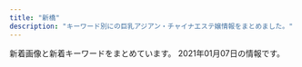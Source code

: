 ```yaml
---
title: "新橋"
description: "キーワード別にの巨乳アジアン・チャイナエステ嬢情報をまとめました。"
---
```


新着画像と新着キーワードをまとめています。
2021年01月07日の情報です。

<DmmAffiliateIns />
<KeywordTable
  shops={
    [
    {
        "name": "\u30df\u30fc\u30c7\u30a3\u30fc",
        "img_links": [
            "https://static.wixstatic.com/media/ff29a7_996c77cb89cc4012a35bb0813c645fdf~mv2.jpg",
            "https://static.wixstatic.com/media/ff29a7_47d81575374144dda595a587847070b9~mv2.jpg",
            "https://static.wixstatic.com/media/ff29a7_d6b424065e3946fc8a31bd093d286366~mv2.jpg",
            "https://static.wixstatic.com/media/096f64_9dd53b8d3bbc46b7a5d8f8f9f83f67c0~mv2.jpg",
            "https://static.wixstatic.com/media/ff29a7_5a71cab9e560455a86a69dee65e387e6~mv2.jpg",
            "https://static.wixstatic.com/media/ff29a7_d9f852b350a141b1ae8d7d80ce91ecfa~mv2.jpg"
        ],
        "url": "https://www.meedeemassage.com/",
        "keywords": {},
        "station": "JR\u65b0\u6a4b\u99c5\u65e5\u6bd4\u8c37\u53e3"
    },
    {
        "img_links": [
            "http://www.onlyone-es.com/wp-content/uploads/2019/11/staff_momo2.jpg",
            "http://www.onlyone-es.com/wp-content/themes/onlyone-child/sp/images/sp_tel.png",
            "http://www.onlyone-es.com/wp-content/themes/onlyone-child/images/h3_staff1.png",
            "http://www.onlyone-es.com/wp-content/uploads/2019/11/staff_momo1.jpg",
            "http://www.onlyone-es.com/wp-content/uploads/2019/08/staff_riri.jpg",
            "http://www.onlyone-es.com/wp-content/uploads/2019/03/staff_ayumi-1.jpg",
            "http://www.onlyone-es.com/wp-content/uploads/2019/03/room_.png",
            "http://www.onlyone-es.com/wp-content/uploads/2020/06/rina-11.jpg",
            "http://www.onlyone-es.com/wp-content/themes/onlyone-child/images/h3_whatsnew1.png",
            "http://www.onlyone-es.com/wp-content/uploads/2019/03/staff_mika-1.jpg",
            "http://www.onlyone-es.com/wp-content/uploads/2019/03/room_2.jpg",
            "http://www.onlyone-es.com/wp-content/themes/onlyone-child/sp/images/sp_place.png",
            "http://www.onlyone-es.com/wp-content/uploads/2019/03/room_1-1.jpg",
            "http://www.onlyone-es.com/wp-content/themes/onlyone-child/sp/images/campaign.png",
            "http://www.onlyone-es.com/wp-content/themes/onlyone-child/course/course_2.png",
            "http://www.onlyone-es.com/wp-content/themes/onlyone-child/course/course_4.png",
            "http://www.onlyone-es.com/wp-content/themes/onlyone-child/images/h3_concept1.png",
            "http://www.onlyone-es.com/wp-content/uploads/2019/03/staff_emi-2.jpg",
            "http://www.onlyone-es.com/wp-content/themes/onlyone-child/course/course_1.png",
            "http://www.onlyone-es.com/wp-content/uploads/2020/06/rina-12.jpg",
            "http://www.onlyone-es.com/wp-content/uploads/2019/03/room_3-2.jpg",
            "http://www.onlyone-es.com/wp-content/themes/onlyone-child/images/mainVisual_1.png",
            "http://www.onlyone-es.com/wp-content/themes/onlyone-child/images/h3_campaign1.png",
            "http://www.onlyone-es.com/wp-content/themes/onlyone-child/images/mainVisual_2.png",
            "http://www.onlyone-es.com/wp-content/uploads/2019/03/staff_yuri-1.jpg",
            "http://www.onlyone-es.com/wp-content/themes/onlyone-child/sp/images/home_icon2.png",
            "http://www.onlyone-es.com/wp-content/themes/onlyone-child/images/onlyone_credit_card.png",
            "http://www.onlyone-es.com/wp-content/themes/onlyone-child/course/course_3.png",
            "http://www.onlyone-es.com/wp-content/uploads/2019/03/staff_nana-1.jpg",
            "http://www.onlyone-es.com/wp-content/themes/onlyone-child/staff/staff_.jpg",
            "http://www.onlyone-es.com/wp-content/themes/onlyone-child/images/h1_course.png",
            "http://www.onlyone-es.com/wp-content/themes/onlyone-child/images/h3_termsofuse1.png",
            "http://www.onlyone-es.com/wp-content/uploads/2019/03/staff_-1.jpg"
        ],
        "keywords": {},
        "name": "Only One\uff5e\u30aa\u30f3\u30ea\u30fc\u30ef\u30f3\uff5e",
        "url": "http://www.onlyone-es.com/",
        "station": "JR\u65b0\u6a4b\u99c5\u70cf\u68ee\u53e3"
    },
    {
        "station": "JR\u65b0\u6a4b\u99c5\u65e5\u6bd4\u8c37\u53e3",
        "url": "http://www.shiawasenojikan.esjp.info/",
        "name": "\u5e78\u305b\u306e\u6642\u9593",
        "img_links": [
            "http://www.shiawasenojikan.esjp.info/files/003.jpg",
            "http://www.shiawasenojikan.esjp.info/images/sys2.jpg",
            "http://www.shiawasenojikan.esjp.info/images/interior_t.jpg",
            "http://www.shiawasenojikan.esjp.info/images/news.jpg",
            "http://www.shiawasenojikan.esjp.info/files/001.jpg",
            "http://www.shiawasenojikan.esjp.info/images/sys1.jpg",
            "http://www.shiawasenojikan.esjp.info/images/int2.jpg",
            "http://www.shiawasenojikan.esjp.info/images/head.jpg",
            "http://www.shiawasenojikan.esjp.info/images/tel.jpg",
            "http://www.shiawasenojikan.esjp.info/images/mobile.jpg",
            "http://www.shiawasenojikan.esjp.info/files/010.jpg",
            "http://www.shiawasenojikan.esjp.info/files/009.jpg",
            "http://www.shiawasenojikan.esjp.info/images/link_t.jpg",
            "http://www.shiawasenojikan.esjp.info/files/015.jpg",
            "http://www.shiawasenojikan.esjp.info/images/staff_t.jpg"
        ],
        "keywords": {
            "86": 1,
            "87": 3,
            "88": 1,
            "D": 5
        }
    },
    {
        "img_links": [
            "http://es-best.info/staffPhoto/s20190304234528.jpg",
            "http://es-best.info/images/access/02.jpg",
            "http://es-best.info/js/sliderLine/slide_prev.png",
            "http://es-best.info/staffPhoto/s20190304234059.jpg",
            "http://es-best.info/staffPhoto/s20191003002337.jpg",
            "http://es-best.info/images/returnBtn.png",
            "http://es-best.info/images/store/052.jpg",
            "http://es-best.info/images/access/04.jpg",
            "http://es-best.info/staffPhoto/b20191003002337.jpg",
            "http://es-best.info/staffPhoto/s20190304234324.jpg",
            "http://es-best.info/staffPhoto/b20190413161507.jpg",
            "http://es-best.info/images/slider1/01.jpg",
            "http://es-best.info/images/slider1/04.jpg",
            "http://es-best.info/staffPhoto/b20190220185555.jpg",
            "http://es-best.info/images/access/03.jpg",
            "http://es-best.info/images/access/06.jpg",
            "http://es-best.info/staffPhoto/b20190304234528.jpg",
            "http://es-best.info/images/access/05.jpg",
            "http://es-best.info/staffPhoto/s20190413161507.jpg",
            "http://es-best.info/images/slider1/02.jpg",
            "http://es-best.info/staffPhoto/b20190304234059.jpg",
            "http://es-best.info/images/access/01.jpg",
            "http://es-best.info/js/sliderLine/slide_next.png",
            "http://es-best.info/staffPhoto/s20190220185555.jpg",
            "http://es-best.info/uploadfiles/images/campaignEsBestInfo.jpg",
            "http://es-best.info/staffPhoto/b20190304234324.jpg"
        ],
        "name": "\u30d9\u30b9\u30c8",
        "url": "http://es-best.info/",
        "keywords": {
            "86": 6,
            "C": 4,
            "D": 4,
            "85": 4
        },
        "station": "JR\u6d5c\u677e\u753a\u99c5\u5317\u53e3"
    },
    {
        "station": "JR\u65b0\u6a4b\u99c5\u70cf\u68ee\u53e3",
        "keywords": {
            "84": 7,
            "90": 2,
            "\u80f8": 1,
            "85": 10,
            "88": 4,
            "86": 15
        },
        "img_links": [
            "http://es-leon.link/images/nav_link05_no.png",
            "http://es-leon.link/photos/sites/45/2020/10/2020102507510838.jpg",
            "http://es-leon.link/photos/sites/45/2020/10/2020100103240520.jpg",
            "http://es-leon.link/photos/sites/45/2020/11/2020110919595348.jpg",
            "http://es-leon.link/photos/sites/45/2020/10/2020101205424345.jpg",
            "http://es-leon.link/images/lineline.png",
            "http://es-leon.link/photos/sites/45/2020/11/2020111904152242.jpg",
            "http://es-leon.link/images/nav_link04_no.png",
            "http://es-leon.link/images/qr.png",
            "http://es-leon.link/photos/sites/45/2020/11/2020110919590942.jpg",
            "http://es-leon.link/images/guide2.jpg",
            "http://es-leon.link/photos/sites/45/2020/10/2020101205422328.jpg",
            "http://es-leon.link/photos/sites/45/2020/10/2020102507501385.jpg",
            "http://es-leon.link/photos/sites/45/2020/12/2020122013214830.jpg",
            "http://es-leon.link/photos/sites/45/2020/11/2020110919573849.jpg",
            "http://es-leon.link/images/guide8.jpg",
            "http://es-leon.link/images/nav_link06_no.png",
            "http://es-leon.link/photos/sites/45/2020/10/2020101205420372.jpg",
            "http://es-leon.link/images/nav_link07_no.png",
            "http://es-leon.link/images/guide5.jpg",
            "http://es-leon.link/images/slider02.jpg",
            "http://es-leon.link/photos/sites/45/2020/12/2020120315084829.jpg",
            "http://es-leon.link/images/guide4.jpg",
            "http://es-leon.link/images/guide1.jpg",
            "http://es-leon.link/images/guide3.jpg",
            "http://es-leon.link/photos/sites/45/2020/10/2020102507504664.jpg",
            "http://es-leon.link/photos/sites/45/2020/10/202010120812266.jpg",
            "http://es-leon.link/images/img_info.jpg",
            "http://es-leon.link/photos/sites/45/2020/11/2020112005145015.jpg",
            "http://es-leon.link/photos/sites/45/2020/11/2020110919593136.jpg",
            "http://es-leon.link/images/slider01.jpg",
            "http://es-leon.link/images/slider03.jpg",
            "http://es-leon.link/images/header.png",
            "http://es-leon.link/images/profile.png",
            "http://es-leon.link/photos/sites/45/2020/10/2020101318404076.jpg",
            "http://es-leon.link/photos/sites/45/2020/10/2020101517271166.jpg",
            "http://es-leon.link/images/slider00.jpg",
            "http://es-leon.link/photos/sites/45/2020/10/2020101318405051.jpg",
            "http://es-leon.link/photos/sites/45/2020/10/2020101208124541.jpg",
            "http://es-leon.link/images/guide7.jpg",
            "http://es-leon.link/images/pagetop.jpg",
            "http://es-leon.link/photos/sites/45/2020/10/2020101318294854.jpg",
            "http://es-leon.link/photos/sites/45/2020/10/2020100103205130.jpg",
            "http://es-leon.link/photos/sites/45/2020/10/202010120813040.jpg",
            "http://es-leon.link/photos/sites/45/2020/10/202010010328436.jpg",
            "http://es-leon.link/photos/sites/45/2020/12/2020120418563847.jpg",
            "http://es-leon.link/photos/sites/45/2020/10/2020100103240526.jpg",
            "http://es-leon.link/photos/sites/45/2020/10/2020100103293996.jpg",
            "http://es-leon.link/images/guide2.png",
            "http://es-leon.link/photos/sites/45/2020/10/2020102507495672.jpg",
            "http://es-leon.link/images/nav_link02_no.png",
            "http://es-leon.link/photos/sites/45/2020/10/2020101404192576.jpg",
            "http://es-leon.link/photos/sites/45/2020/10/2020100103294056.jpg",
            "http://es-leon.link/photos/sites/45/2020/10/2020101318402898.jpg",
            "http://es-leon.link/photos/sites/45/2020/10/2020102507503499.jpg",
            "http://es-leon.link/photos/sites/45/2020/11/2020110919583922.jpg",
            "http://es-leon.link/photos/sites/45/2020/10/2020101318300043.jpg",
            "http://es-leon.link/images/guide1.png",
            "http://es-leon.link/images/card.png",
            "http://es-leon.link/photos/sites/45/2020/10/2020100103034891.jpg",
            "http://es-leon.link/images/nav_link01_no.png",
            "http://es-leon.link/photos/sites/45/2020/10/2020100103205186.jpg",
            "http://es-leon.link/photos/sites/45/2020/10/2020100103205050.jpg",
            "http://es-leon.link/images/guide6.jpg",
            "http://es-leon.link/images/slider04.jpg",
            "http://es-leon.link/photos/sites/45/2020/12/2020122709271914.jpg",
            "http://es-leon.link/photos/sites/45/2020/12/2020120418570321.jpg",
            "http://es-leon.link/photos/sites/45/2020/10/2020100103284496.jpg",
            "http://es-leon.link/images/nav_link03_no.png",
            "http://es-leon.link/photos/sites/45/2020/10/2020100103293971.jpg"
        ],
        "url": "http://es-leon.link/",
        "name": "LEON"
    },
    {
        "url": "https://minazuki-tokyo.com/",
        "keywords": {
            "87": 2,
            "C": 2,
            "83": 3,
            "86": 2,
            "90": 2
        },
        "img_links": [
            "https://minazuki-tokyo.com/wp-content/uploads/2020/11/sub04_p.png",
            "https://minazuki-tokyo.com/wp-content/uploads/2020/11/news04-640x348.png",
            "https://minazuki-tokyo.com/wp-content/uploads/2020/11/staff6-200x200.png",
            "https://minazuki-tokyo.com/wp-content/uploads/2020/11/price.png",
            "https://minazuki-tokyo.com/wp-content/uploads/2020/11/news03-390x195.png",
            "https://minazuki-tokyo.com/wp-content/uploads/2020/11/sub03_p.png",
            "https://minazuki-tokyo.com/wp-content/uploads/2020/11/staff1.png",
            "https://minazuki-tokyo.com/wp-content/uploads/2020/11/news01-390x195.png",
            "https://minazuki-tokyo.com/wp-content/uploads/2020/11/news05-640x348.png",
            "https://minazuki-tokyo.com/wp-content/uploads/2020/11/news07-390x195.png",
            "https://minazuki-tokyo.com/wp-content/uploads/2020/11/news06-640x348.png",
            "https://minazuki-tokyo.com/wp-content/uploads/2020/11/photo01.png",
            "https://minazuki-tokyo.com/wp-content/uploads/2020/11/news07-200x200.png",
            "https://minazuki-tokyo.com/wp-content/uploads/2020/11/staff1-200x200.png",
            "https://minazuki-tokyo.com/wp-content/uploads/2020/11/staff5-200x200.png",
            "https://minazuki-tokyo.com/wp-content/uploads/2020/11/staff2.png",
            "https://minazuki-tokyo.com/wp-content/uploads/2020/11/news05-200x200.png",
            "https://minazuki-tokyo.com/wp-content/uploads/2020/11/photo02.png",
            "https://minazuki-tokyo.com/wp-content/uploads/2020/11/staff3.png",
            "https://minazuki-tokyo.com/wp-content/uploads/2020/11/staff6.png",
            "https://minazuki-tokyo.com/wp-content/uploads/2020/11/sub02_p.png",
            "https://minazuki-tokyo.com/wp-content/uploads/2020/11/staff2-200x200.png",
            "https://minazuki-tokyo.com/wp-content/uploads/2020/11/news01-200x200.png",
            "https://minazuki-tokyo.com/wp-content/uploads/2020/11/staff5.png",
            "https://minazuki-tokyo.com/wp-content/uploads/2020/11/news07-640x348.png",
            "https://minazuki-tokyo.com/wp-content/uploads/2020/11/photo04.png",
            "https://minazuki-tokyo.com/wp-content/uploads/2020/11/news03-200x200.png",
            "https://minazuki-tokyo.com/wp-content/uploads/2020/11/news03-640x348.png",
            "https://minazuki-tokyo.com/wp-content/uploads/2020/12/add2.png",
            "https://minazuki-tokyo.com/wp-content/uploads/2020/11/photo05.png",
            "https://minazuki-tokyo.com/wp-content/uploads/2020/11/news04-390x195.png",
            "https://minazuki-tokyo.com/wp-content/uploads/2020/11/news06-390x195.png",
            "https://minazuki-tokyo.com/wp-content/uploads/2020/11/news06-200x200.png",
            "https://minazuki-tokyo.com/wp-content/uploads/2020/11/top1.png",
            "https://minazuki-tokyo.com/wp-content/uploads/2020/11/sub01_p.png",
            "https://minazuki-tokyo.com/wp-content/uploads/2020/11/staff3-200x200.png",
            "https://minazuki-tokyo.com/wp-content/uploads/2020/11/photo03.png",
            "https://minazuki-tokyo.com/wp-content/uploads/2020/11/news01-640x348.png",
            "https://minazuki-tokyo.com/wp-content/uploads/2020/11/news05-390x195.png"
        ],
        "station": "JR\u6d5c\u677e\u753a\u99c5\u5357\u53e3",
        "name": "\u6c34\u7121\u6708\uff5e\u307f\u306a\u3065\u304d\uff5e"
    },
    {
        "name": "Pandora*\u30d1\u30f3\u30c9\u30e9",
        "keywords": {},
        "img_links": [
            "http://www.es-tokyo.link/images/b2.jpg",
            "http://www.es-tokyo.link/images/newface.jpg",
            "http://www.es-tokyo.link/img/momoko1.jpg",
            "http://www.es-tokyo.link/images/5.jpg",
            "http://www.es-tokyo.link/images/sys2.jpg",
            "http://www.es-tokyo.link/images/s1.png",
            "http://www.es-tokyo.link/images/int2.jpg",
            "http://www.es-tokyo.link/images/24.jpg",
            "http://www.es-tokyo.link/images/30.jpg",
            "http://www.es-tokyo.link/images/20.jpg",
            "http://www.es-tokyo.link/img/naomi1.jpg",
            "http://www.es-tokyo.link/img/ami1.jpg",
            "http://www.es-tokyo.link/images/interior_t.jpg",
            "http://www.es-tokyo.link/images/tel.jpg",
            "http://www.es-tokyo.link/images/9.jpg",
            "http://www.es-tokyo.link/img/erin2.jpg",
            "http://www.es-tokyo.link/img/minami1.jpg",
            "http://www.es-tokyo.link/images/28.jpg",
            "http://www.es-tokyo.link/images/27.jpg",
            "http://www.es-tokyo.link/images/31.jpg",
            "http://www.es-tokyo.link/img/kaori1.jpg",
            "http://www.es-tokyo.link/images/int1.jpg",
            "http://www.es-tokyo.link/images/b3.jpg",
            "http://www.es-tokyo.link/images/22.jpg",
            "http://www.es-tokyo.link/img/rin1.jpg",
            "http://www.es-tokyo.link/images/b1.jpg",
            "http://www.es-tokyo.link/img/suzu1.jpg",
            "http://www.es-tokyo.link/img/mayu1.jpg",
            "http://www.es-tokyo.link/images/25.jpg",
            "http://www.es-tokyo.link/images/head.jpg",
            "http://www.es-tokyo.link/images/3.jpg",
            "http://www.es-tokyo.link/images/news.jpg",
            "http://www.es-tokyo.link/images/19.jpg",
            "http://www.es-tokyo.link/img/hikari1.jpg",
            "http://www.es-tokyo.link/img/yui1.jpg",
            "http://www.es-tokyo.link/images/23.jpg",
            "http://www.es-tokyo.link/images/mobile.jpg",
            "http://www.es-tokyo.link/img/minami2.jpg",
            "http://www.es-tokyo.link/img/emili1.jpg",
            "http://www.es-tokyo.link/images/staff_t.jpg",
            "http://www.es-tokyo.link/img/miwa1.jpg",
            "http://www.es-tokyo.link/img/izumi2.jpg",
            "http://www.es-tokyo.link/img/izumi1.jpg",
            "http://www.es-tokyo.link/img/erin1.jpg",
            "http://www.es-tokyo.link/images/32.jpg",
            "http://www.es-tokyo.link/images/sys1.jpg"
        ],
        "station": "JR\u6d5c\u677e\u753a\u99c5\u5357\u53e3",
        "url": "http://www.es-tokyo.link"
    },
    {
        "name": "fancy",
        "keywords": {},
        "station": "JR\u6d5c\u677e\u753a\u99c5\u5357\u53e3",
        "url": "https://fancy-tokyo.com/",
        "img_links": []
    },
    {
        "keywords": {
            "C": 1,
            "D": 6,
            "F": 4,
            "E": 1
        },
        "img_links": [
            "https://hamamatsucho-mensesthe.com/2018/03/02/anna-s1.jpg",
            "https://hamamatsucho-mensesthe.com/kumi1.jpg",
            "https://hamamatsucho-mensesthe.com/staff/yoko-s1.jpg",
            "https://hamamatsucho-mensesthe.com/room/esthe1.jpg",
            "https://hamamatsucho-mensesthe.com/staff2/wp-content/uploads/2019/12/nana2-1.png",
            "https://hamamatsucho-mensesthe.com/staff/arisa-s1.jpg",
            "https://hamamatsucho-mensesthe.com/menu/friend.png",
            "https://hamamatsucho-mensesthe.com/2018/12/21/koko-s1.jpg",
            "https://hamamatsucho-mensesthe.com/menu/sche.png",
            "https://hamamatsucho-mensesthe.com/staff/nana-l1.jpg",
            "https://hamamatsucho-mensesthe.com/staff/yoko-l1.jpg",
            "https://hamamatsucho-mensesthe.com/staff2/wp-content/uploads/2020/11/momo02.png",
            "https://hamamatsucho-mensesthe.com/menu/gallery.png",
            "https://hamamatsucho-mensesthe.com/staff/nana-s1.jpg",
            "https://hamamatsucho-mensesthe.com/button/home.png",
            "https://hamamatsucho-mensesthe.com/staff2/wp-content/uploads/2020/11/yuyu03.png",
            "https://hamamatsucho-mensesthe.com/2018/06/08/hana-s2.jpg",
            "https://hamamatsucho-mensesthe.com/staff2/wp-content/uploads/2020/11/maki04.png",
            "https://hamamatsucho-mensesthe.com/2017/10/08/ruru-s1.jpg",
            "https://hamamatsucho-mensesthe.com/icon/facebook.png",
            "https://hamamatsucho-mensesthe.com/staff/koko-s1.jpg",
            "https://hamamatsucho-mensesthe.com/menu/home.png",
            "https://hamamatsucho-mensesthe.com/button/sche.png",
            "https://hamamatsucho-mensesthe.com/icon/twitter.png",
            "https://hamamatsucho-mensesthe.com/staff2/wp-content/uploads/2019/12/yuki22-1.png",
            "https://hamamatsucho-mensesthe.com/images/main-sp.jpg",
            "https://hamamatsucho-mensesthe.com/room/1.jpg",
            "https://hamamatsucho-mensesthe.com/button/staff.png",
            "https://hamamatsucho-mensesthe.com/images/footer-r.png",
            "https://hamamatsucho-mensesthe.com/images/clear.png",
            "https://hamamatsucho-mensesthe.com/icon/google_plus.png",
            "https://hamamatsucho-mensesthe.com/staff/yuyu-l1.jpg",
            "https://hamamatsucho-mensesthe.com/images/footer-l.png",
            "https://hamamatsucho-mensesthe.com/icon/line.png",
            "https://hamamatsucho-mensesthe.com/staff/yuyu-s1.jpg",
            "https://hamamatsucho-mensesthe.com/images/main1.jpg",
            "https://hamamatsucho-mensesthe.com/room/2.jpg",
            "https://hamamatsucho-mensesthe.com/staff2/wp-content/uploads/2020/11/siruet.png",
            "https://hamamatsucho-mensesthe.com/kumi2.jpg",
            "https://hamamatsucho-mensesthe.com/staff2/wp-content/uploads/2019/12/haru-1.png",
            "https://hamamatsucho-mensesthe.com/2018/12/21/yuyu-s1.jpg",
            "https://hamamatsucho-mensesthe.com/staff2/wp-content/uploads/2020/02/yaya02.png",
            "https://hamamatsucho-mensesthe.com/images/header3.png",
            "https://hamamatsucho-mensesthe.com/staff/arisa-l1.jpg",
            "https://hamamatsucho-mensesthe.com/room/esthe3.jpg",
            "https://hamamatsucho-mensesthe.com/menu/info.png",
            "https://hamamatsucho-mensesthe.com/2018/11/23/arisa-s1.jpg",
            "https://hamamatsucho-mensesthe.com/2018/06/12/yoko-s1.jpg",
            "https://hamamatsucho-mensesthe.com/room/4.jpg",
            "https://hamamatsucho-mensesthe.com/staff2/wp-content/uploads/2020/01/ai01.png",
            "https://hamamatsucho-mensesthe.com/room/esthe2.jpg",
            "https://hamamatsucho-mensesthe.com/staff2/wp-content/uploads/2019/12/nanami02-2.png",
            "https://hamamatsucho-mensesthe.com/staff/koko-l1.jpg",
            "https://hamamatsucho-mensesthe.com/room/3.jpg"
        ],
        "url": "https://hamamatsucho-mensesthe.com/",
        "name": "Oriental Spa",
        "station": "JR\u6d5c\u677e\u753a\u99c5\u5317\u53e3"
    },
    {
        "name": "Aroma Coco8",
        "station": "JR\u65b0\u6a4b\u99c5\u70cf\u68ee\u53e3",
        "img_links": [
            "https://aroma-queen.work/images/st/st_gei.jpg",
            "https://aroma-queen.work/images/st/st_emi_1.jpg",
            "https://aroma-queen.work/images/st/st_kei.jpg",
            "https://aroma-queen.work/images/st/st_nina_3.jpg",
            "https://aroma-queen.work/images/st/st_21.jpg",
            "https://aroma-queen.work/images/st/st_17.jpg",
            "https://aroma-queen.work/images/st/st_5_2.jpg",
            "https://aroma-queen.work/images/st/st_ou_2.jpg",
            "https://aroma-queen.work/images/st/st_pink_1.jpg",
            "https://aroma-queen.work/images/st/st_22.jpg",
            "https://aroma-queen.work/images/st/st_aiko_2.jpg",
            "https://aroma-queen.work/images/st/st_joy.jpg",
            "https://aroma-queen.work/images/st/st_sayuri_2.jpg",
            "https://aroma-queen.work/images/top_campaign_spring.jpg",
            "https://aroma-queen.work/images/st/st_yuri_3.jpg",
            "https://aroma-queen.work/images/st/st_bibi_1.jpg",
            "https://aroma-queen.work/images/st/st_honey_1.jpg",
            "https://aroma-queen.work/images/st/st_min_4.jpg",
            "https://aroma-queen.work/images/st/st_yuri_2.jpg",
            "https://aroma-queen.work/images/st/st_5_3.jpg",
            "https://aroma-queen.work/images/st/st_mirror_3.jpg",
            "https://aroma-queen.work/images/st/st_rei_1.jpg",
            "https://aroma-queen.work/images/st/st_mayumi_2.jpg",
            "https://aroma-queen.work/images/st/st_hara.jpg",
            "https://aroma-queen.work/images/st/st_nori.jpg",
            "https://aroma-queen.work/images/st/st_mayumi_1.jpg",
            "https://aroma-queen.work/images/st/st_kaori_2.jpg",
            "https://aroma-queen.work/images/st/st_joy_1.jpg",
            "https://aroma-queen.work/images/st/st_get_3.jpg",
            "https://aroma-queen.work/images/st/st_angel_1.jpg",
            "https://aroma-queen.work/images/st/st_nami_1.jpg",
            "https://aroma-queen.work/images/st/st_ami_2.jpg",
            "https://aroma-queen.work/images/st/st_rinda_1.jpg",
            "https://aroma-queen.work/images/st/st_koko.jpg",
            "https://aroma-queen.work/images/st/st_hana_1.jpg",
            "https://aroma-queen.work/images/st/st_hara3.jpg",
            "https://aroma-queen.work/images/st/st_mai_1.jpg",
            "https://aroma-queen.work/images/st/st_nana_1.jpg",
            "https://aroma-queen.work/images/st/st_jasmine_1.jpg",
            "https://aroma-queen.work/images/st/st_anan.jpg",
            "https://aroma-queen.work/images/st/st_maya_1.jpg",
            "https://aroma-queen.work/images/st/st_angel_2.jpg",
            "https://aroma-queen.work/images/st/st_min_2.jpg",
            "https://aroma-queen.work/images/st/st_chiba_2.jpg",
            "https://aroma-queen.work/images/st/st_rinda_2.jpg",
            "https://aroma-queen.work/images/st/st_four1.jpg",
            "https://aroma-queen.work/images/st/st_koko_1.jpg",
            "https://aroma-queen.work/images/st/st_sasa_3.jpg",
            "https://aroma-queen.work/images/st/st_rei_3.jpg",
            "https://aroma-queen.work/images/st/st_emi.jpg",
            "https://aroma-queen.work/images/st/st_sofea_2.jpg",
            "https://aroma-queen.work/images/st/st_ai1.jpg",
            "https://aroma-queen.work/images/st/st_coco_2.jpg",
            "https://aroma-queen.work/images/st/st_mimi_1.jpg",
            "https://aroma-queen.work/images/st/st_shizuka_1.jpg",
            "https://aroma-queen.work/images/st/st_saya_1.jpg",
            "https://aroma-queen.work/images/st/st_chiba_1.jpg",
            "https://aroma-queen.work/images/top.png",
            "https://aroma-queen.work/images/st/st_eri.jpg",
            "https://aroma-queen.work/images/st/st_kou1.jpg",
            "https://aroma-queen.work/images/st/st_coco_1.jpg",
            "https://aroma-queen.work/images/st/st_ryuu_2.jpg",
            "https://aroma-queen.work/images/st/st_kaori_1.jpg",
            "https://aroma-queen.work/images/st/st_aigo.jpg",
            "https://aroma-queen.work/images/st/st_pink_2.jpg",
            "https://aroma-queen.work/images/st/st_lucy_3.jpg",
            "https://aroma-queen.work/images/st/st_party_2.jpg",
            "https://aroma-queen.work/images/st/st_aiko_1.jpg",
            "https://aroma-queen.work/images/st/st_jj_1.jpg",
            "https://aroma-queen.work/images/st/st_dan_2.jpg",
            "https://aroma-queen.work/images/st/st_rena_2.jpg",
            "https://aroma-queen.work/images/st/st_ai_1.jpg",
            "https://aroma-queen.work/images/st/st_koy_2.jpg",
            "https://aroma-queen.work/images/st/st_ou_3.jpg",
            "https://aroma-queen.work/images/st/st_jenny2.jpg",
            "https://aroma-queen.work/images/st/st_rei.jpg",
            "https://aroma-queen.work/images/st/st_20.jpg",
            "https://aroma-queen.work/images/st/st_minto_1.jpg",
            "https://aroma-queen.work/images/st/st_13.jpg",
            "https://aroma-queen.work/images/st/st_aya.jpg",
            "https://aroma-queen.work/images/st/st_sayuri_1.jpg",
            "https://aroma-queen.work/images/st/st_ai.jpg",
            "https://aroma-queen.work/images/st/st_pink_3.jpg",
            "https://aroma-queen.work/images/st/st_dan_1.jpg",
            "https://aroma-queen.work/images/st/st_aya_1.jpg",
            "https://aroma-queen.work/images/st/st_14_1.jpg",
            "https://aroma-queen.work/images/st/st_16_1.jpg",
            "https://aroma-queen.work/images/st/st_saya_0.jpg",
            "https://aroma-queen.work/images/st/st_18.jpg",
            "https://aroma-queen.work/images/st/st_joy_2.jpg",
            "https://aroma-queen.work/images/st/st_.jpg",
            "https://aroma-queen.work/images/st/st_hara2.jpg",
            "https://aroma-queen.work/images/st/st_rinda_4.jpg",
            "https://aroma-queen.work/images/st/st_nuna.jpg",
            "https://aroma-queen.work/images/st/st_angel_3.jpg",
            "https://aroma-queen.work/images/st/st_10_1.jpg",
            "https://aroma-queen.work/images/st/st_rinda_0.jpg",
            "https://aroma-queen.work/images/st/st_rei_2.jpg",
            "https://aroma-queen.work/images/top_campaign_dec.jpg",
            "https://aroma-queen.work/images/st/st_nuna3.jpg",
            "https://aroma-queen.work/images/st/st_cake_1.jpg",
            "https://aroma-queen.work/images/st/st_hana_2.jpg",
            "https://aroma-queen.work/images/st/st_get_1.jpg",
            "https://aroma-queen.work/images/week_campaign.jpg",
            "https://aroma-queen.work/images/st/st_jenny.jpg",
            "https://aroma-queen.work/images/st/st_19.jpg",
            "https://aroma-queen.work/images/st/st_kou2.jpg",
            "https://aroma-queen.work/images/st/st_kiki_1.jpg",
            "https://aroma-queen.work/images/st/st_mirror_2.jpg",
            "https://aroma-queen.work/images/st/st_7_1.jpg",
            "https://aroma-queen.work/images/st/st_yuyu.jpg",
            "https://aroma-queen.work/images/st/st_jerry.jpg",
            "https://aroma-queen.work/images/st/st_bibi.jpg",
            "https://aroma-queen.work/images/st/st_chiba_4.jpg",
            "https://aroma-queen.work/images/st/st_25.jpg",
            "https://aroma-queen.work/images/st/st_ou_1.jpg",
            "https://aroma-queen.work/images/st/st_nan.jpg",
            "https://aroma-queen.work/images/top2.png",
            "https://aroma-queen.work/images/st/st_yuri.jpg",
            "https://aroma-queen.work/images/st/st_emi_2.jpg",
            "https://aroma-queen.work/images/st/st_sakura_1.jpg",
            "https://aroma-queen.work/images/st/st_kiki2.jpg",
            "https://aroma-queen.work/images/st/st_huxa.jpg",
            "https://aroma-queen.work/images/st/st_risa_1.jpg",
            "https://aroma-queen.work/images/st/st_rinda_6.jpg",
            "https://aroma-queen.work/images/st/st_bibi_2.jpg",
            "https://aroma-queen.work/images/st/st_5_1.jpg"
        ],
        "url": "https://aroma-queen.work/",
        "keywords": {
            "D": 9,
            "E": 13,
            "\u80f8": 4,
            "F": 2,
            "\u4e73": 4,
            "\u30bb\u30af\u30b7\u30fc": 2
        }
    },
    {
        "url": "http://romantic-est.com/",
        "keywords": {},
        "img_links": [
            "http://romantic-est.com/images/cg06.jpg",
            "http://romantic-est.com/images/sys03.jpg",
            "http://romantic-est.com/images/cg031.jpg",
            "http://romantic-est.com/images/head_therapist.jpg",
            "http://romantic-est.com/images/mainvisual_01_s.jpg",
            "http://romantic-est.com/images/cg05.jpg",
            "http://romantic-est.com/images/sys02.jpg",
            "http://romantic-est.com/images/icon_new.png",
            "http://romantic-est.com/images/cg041.jpg",
            "http://romantic-est.com/images/sw_home.png",
            "http://romantic-est.com/images/con03.jpg",
            "http://romantic-est.com/images/mainvisual_02_s.jpg",
            "http://romantic-est.com/images/head_interior.jpg",
            "http://romantic-est.com/images/mainvisual_02.jpg",
            "http://romantic-est.com/images/req_03.jpg",
            "http://romantic-est.com/images/cg01.jpg",
            "http://romantic-est.com/images/cg021.jpg",
            "http://romantic-est.com/images/con01.jpg",
            "http://romantic-est.com/images/cg02.jpg",
            "http://romantic-est.com/images/cg011.jpg",
            "http://romantic-est.com/images/sw_tel.png",
            "http://romantic-est.com/images/trigger.jpg",
            "http://romantic-est.com/images/sys01.jpg",
            "http://romantic-est.com/images/cg04.jpg",
            "http://romantic-est.com/images/con02.jpg",
            "http://romantic-est.com/images/cg03.jpg",
            "http://romantic-est.com/images/mainvisual_01.jpg",
            "http://romantic-est.com/images/cg032.jpg"
        ],
        "name": "\u30a2\u30ea\u30b9 Aroma \u65b0\u6a4b\u5e97",
        "station": "JR\u65b0\u6a4b\u99c5\u70cf\u68ee\u53e3"
    },
    {
        "station": "JR\u7530\u753a\u99c5\u6771\u53e3",
        "keywords": {},
        "url": "http://www.k-harunoie.info/",
        "img_links": [
            "http://www.k-harunoie.info/imge/botton.jpg",
            "http://www.k-harunoie.info/imge/tel.png",
            "http://www.k-harunoie.info/imge/s0.png",
            "http://www.k-harunoie.info/imge/p-5.jpg",
            "http://www.k-harunoie.info/imge/sys.png",
            "http://www.k-harunoie.info/imge/service1.jpg",
            "http://www.k-harunoie.info/imge/interior_t.jpg",
            "http://www.k-harunoie.info/imge/int2.png",
            "http://www.k-harunoie.info/imge/staff_t.jpg",
            "http://www.k-harunoie.info/imge/ta.png",
            "http://www.k-harunoie.info/imge/p-4.jpg",
            "http://www.k-harunoie.info/imge/service2.jpg",
            "http://www.k-harunoie.info/imge/p-2.jpg",
            "http://www.k-harunoie.info/imge/s1.png",
            "http://www.k-harunoie.info/imge/p-1.jpg",
            "http://www.k-harunoie.info/imge/service3.jpg"
        ],
        "name": "\u6625\u306e\u5bb6"
    },
    {
        "img_links": [
            "https://hamamatsucho-esthe.work/images/footer-l.png",
            "https://hamamatsucho-esthe.work/staff/yuki-s1.jpg",
            "https://hamamatsucho-esthe.work/menu/friend.png",
            "https://hamamatsucho-esthe.work/staff/riko-s1.jpg",
            "https://hamamatsucho-esthe.work/images/clear.png",
            "https://hamamatsucho-esthe.work/room/esthe3.jpg",
            "https://hamamatsucho-esthe.work/2020/01/05/yuki-s1.jpg",
            "https://hamamatsucho-esthe.work/2019/11/05/nanami-s1.jpg",
            "https://hamamatsucho-esthe.work/icon/google_plus.png",
            "https://hamamatsucho-esthe.work/button/staff.png",
            "https://hamamatsucho-esthe.work/staff/momo-s1.jpg",
            "https://hamamatsucho-esthe.work/2020/07/30/maki-s1.jpg",
            "https://hamamatsucho-esthe.work/images/qrcode.png",
            "https://hamamatsucho-esthe.work/staff/nanami-l1.jpg",
            "https://hamamatsucho-esthe.work/2019/05/25/koko-s1.jpg",
            "https://hamamatsucho-esthe.work/icon/twitter.png",
            "https://hamamatsucho-esthe.work/staff/momo-l1.jpg",
            "https://hamamatsucho-esthe.work/room/2-l.jpg",
            "https://hamamatsucho-esthe.work/room/1-s.jpg",
            "https://hamamatsucho-esthe.work/room/2-s.jpg",
            "https://hamamatsucho-esthe.work/icon/facebook.png",
            "https://hamamatsucho-esthe.work/room/esthe2.jpg",
            "https://hamamatsucho-esthe.work/images/main1.jpg",
            "https://hamamatsucho-esthe.work/2019/06/14/riri-s1.jpg",
            "https://hamamatsucho-esthe.work/staff/sora-l1.jpg",
            "https://hamamatsucho-esthe.work/2018/09/10/misa-s1.jpg",
            "https://hamamatsucho-esthe.work/2020/11/06/momo-s1.jpg",
            "https://hamamatsucho-esthe.work/staff/sora-s1.jpg",
            "https://hamamatsucho-esthe.work/2018/12/26/sayaka-s1.jpg",
            "https://hamamatsucho-esthe.work/2019/05/25/riko-s1.jpg",
            "https://hamamatsucho-esthe.work/room/4-l.jpg",
            "https://hamamatsucho-esthe.work/staff/maki-l1.jpg",
            "https://hamamatsucho-esthe.work/menu/info.png",
            "https://hamamatsucho-esthe.work/images/main-sp.jpg",
            "https://hamamatsucho-esthe.work/room/4-s.jpg",
            "https://hamamatsucho-esthe.work/menu/gallery.png",
            "https://hamamatsucho-esthe.work/menu/home.png",
            "https://hamamatsucho-esthe.work/staff/yuki-l1.jpg",
            "https://hamamatsucho-esthe.work/button/home.png",
            "https://hamamatsucho-esthe.work/2018/11/09/kana-s1.jpg",
            "https://hamamatsucho-esthe.work/icon/line.png",
            "https://hamamatsucho-esthe.work/images/footer-r.png",
            "https://hamamatsucho-esthe.work/room/3-l.jpg",
            "https://hamamatsucho-esthe.work/menu/blog.png",
            "https://hamamatsucho-esthe.work/button/blog.png",
            "https://hamamatsucho-esthe.work/2019/01/14/emi-s1.jpg",
            "https://hamamatsucho-esthe.work/images/flower.png",
            "https://hamamatsucho-esthe.work/room/esthe1.jpg",
            "https://hamamatsucho-esthe.work/room/1-l.jpg",
            "https://hamamatsucho-esthe.work/room/3-s.jpg",
            "https://hamamatsucho-esthe.work/staff/maki-s1.jpg",
            "https://hamamatsucho-esthe.work/2018/09/10/sora-s1.jpg",
            "https://hamamatsucho-esthe.work/staff/nanami-s1.jpg"
        ],
        "station": "JR\u6d5c\u677e\u753a\u99c5\u5317\u53e3",
        "keywords": {
            "C": 14,
            "E": 7,
            "F": 14
        },
        "url": "https://hamamatsucho-esthe.work/",
        "name": "Artemis"
    },
    {
        "keywords": {},
        "name": "\u68ee\u306e\u9999",
        "img_links": [],
        "station": "JR\u7530\u753a\u99c5\u897f\u53e3",
        "url": "https://www.morinokaori-massage.com/"
    },
    {
        "keywords": {
            "C": 2,
            "D": 34,
            "E": 14
        },
        "station": "JR\u6d5c\u677e\u753a\u99c5\u5317\u53e3",
        "name": "SERA",
        "img_links": [
            "https://hamamatsucho-mensesthe.net/room/room-l5.jpg",
            "https://hamamatsucho-mensesthe.net/wp/images/clear.png",
            "https://hamamatsucho-mensesthe.net/link/mens-esthe.png",
            "https://hamamatsucho-mensesthe.net/room/room-l3.jpg",
            "https://hamamatsucho-mensesthe.net/staff/top/emi-s1.jpg",
            "https://hamamatsucho-mensesthe.net/icon/twitter.png",
            "https://hamamatsucho-mensesthe.net/icon/line.png",
            "https://hamamatsucho-mensesthe.net/images/flower.png",
            "https://hamamatsucho-mensesthe.net/staff/top/nao-s1.jpg",
            "https://hamamatsucho-mensesthe.net/icon/facebook.png",
            "https://hamamatsucho-mensesthe.net/wp/wp-content/uploads/2019/10/eri-150x150.jpg",
            "https://hamamatsucho-mensesthe.net/images/footer-r.png",
            "https://hamamatsucho-mensesthe.net/wp/images/top3.jpg",
            "https://hamamatsucho-mensesthe.net/wp/wp-content/uploads/2020/01/mitsuki.jpg",
            "https://hamamatsucho-mensesthe.net/staff/top/mitsuki-s1.jpg",
            "https://hamamatsucho-mensesthe.net/staff/top/miyu-s1.jpg",
            "https://hamamatsucho-mensesthe.net/wp/icon/facebook.png",
            "https://hamamatsucho-mensesthe.net/wp/images/top1.jpg",
            "https://hamamatsucho-mensesthe.net/images/clear.png",
            "https://hamamatsucho-mensesthe.net/wp/wp-content/uploads/2020/09/rin.jpg",
            "https://hamamatsucho-mensesthe.net/wp/wp-content/uploads/2020/10/aki-150x150.jpg",
            "https://hamamatsucho-mensesthe.net/staff/top/aki-s1.jpg",
            "https://hamamatsucho-mensesthe.net/wp/icon/twitter.png",
            "https://hamamatsucho-mensesthe.net/room/room-l4.jpg",
            "https://hamamatsucho-mensesthe.net/room/room-l2.jpg",
            "https://hamamatsucho-mensesthe.net/wp/wp-content/uploads/2020/08/ayaka.jpg",
            "https://hamamatsucho-mensesthe.net/staff/top/rin-s1.jpg",
            "https://hamamatsucho-mensesthe.net/wp/wp-content/uploads/2020/01/nao.jpg",
            "https://hamamatsucho-mensesthe.net/wp/wp-content/uploads/2020/01/misaki-l2.jpg",
            "https://hamamatsucho-mensesthe.net/room/room-l6.jpg",
            "https://hamamatsucho-mensesthe.net/wp/wp-content/uploads/2020/02/stand-by.jpg",
            "https://hamamatsucho-mensesthe.net/room/room-l1.jpg",
            "https://hamamatsucho-mensesthe.net/images/footer-l.png",
            "https://hamamatsucho-mensesthe.net/wp/icon/line.png",
            "https://hamamatsucho-mensesthe.net/staff/top/ayaka-s1.jpg",
            "https://hamamatsucho-mensesthe.net/wp/images/top2.jpg",
            "https://hamamatsucho-mensesthe.net/wp/wp-content/uploads/2019/02/paypay2.jpg",
            "https://hamamatsucho-mensesthe.net/wp/icon/google_plus.png",
            "https://hamamatsucho-mensesthe.net/wp/wp-content/uploads/2020/02/1714CAA8-3D57-4009-AB72-F5A8E6B60310.jpeg",
            "https://hamamatsucho-mensesthe.net/wp/wp-content/uploads/2020/11/urara.jpg",
            "https://hamamatsucho-mensesthe.net/wp/wp-content/uploads/2020/01/emi-l1.jpg",
            "https://hamamatsucho-mensesthe.net/icon/google_plus.png",
            "https://hamamatsucho-mensesthe.net/wp/images/mensesthe.jpg"
        ],
        "url": "https://hamamatsucho-mensesthe.net/"
    },
    {
        "keywords": {},
        "url": "http://shiawase.mssg.jp/",
        "img_links": [
            "http://shiawase.mssg.jp/images/staff_one/staff_one_top.jpg",
            "http://shiawase.mssg.jp/images/gallery/gallery_402.jpg",
            "http://shiawase.mssg.jp/images/gallery/gallery_103.jpg",
            "http://shiawase.mssg.jp/images/system/syatem_303.jpg",
            "http://shiawase.mssg.jp/images/staff/sta_0z12.jpg",
            "http://shiawase.mssg.jp/images/gallery/gallery_102.jpg",
            "http://shiawase.mssg.jp/images/home/QR.png",
            "http://shiawase.mssg.jp/images/top/top_01.jpg",
            "http://shiawase.mssg.jp/images/gallery/gallery_404.jpg",
            "http://shiawase.mssg.jp/images/home/index_03.jpg",
            "http://shiawase.mssg.jp/images/top/top_03.jpg",
            "http://shiawase.mssg.jp/images/staff_one/staff_one_02.jpg",
            "http://shiawase.mssg.jp/images/staff_image/staff_d01b.jpg",
            "http://shiawase.mssg.jp/images/gallery/gallery_401.jpg",
            "http://shiawase.mssg.jp/images/home/index_qup.jpg",
            "http://shiawase.mssg.jp/images/top/top_06.jpg",
            "http://shiawase.mssg.jp/images/staff/sta_0z8.jpg",
            "http://shiawase.mssg.jp/images/staff_one/staff_one_03.jpg",
            "http://shiawase.mssg.jp/images/staff/sta_04.jpg",
            "http://shiawase.mssg.jp/images/staff_one/staff_one_01.jpg",
            "http://shiawase.mssg.jp/images/staff/staff_top.jpg",
            "http://shiawase.mssg.jp/images/top/top_08.png",
            "http://shiawase.mssg.jp/images/home/top_qp.jpg",
            "http://shiawase.mssg.jp/images/gallery/gallery_104.jpg",
            "http://shiawase.mssg.jp/images/staff/sta_08.jpg",
            "http://shiawase.mssg.jp/images/staff/sta_0z9.jpg",
            "http://shiawase.mssg.jp/images/staff/sta_010.jpg",
            "http://shiawase.mssg.jp/images/staff_one/staff_one_05.jpg",
            "http://shiawase.mssg.jp/images/staff/sta_0z10.jpg",
            "http://shiawase.mssg.jp/images/gallery/gallery_101.jpg",
            "http://shiawase.mssg.jp/images/staff_image/staff_d02b.jpg",
            "http://shiawase.mssg.jp/images/staff/sta_021.jpg",
            "http://shiawase.mssg.jp/images/gallery/gallery_403.jpg",
            "http://shiawase.mssg.jp/images/staff_one/staff_one_08.png",
            "http://shiawase.mssg.jp/images/staff_one/staff_one_04.jpg",
            "http://shiawase.mssg.jp/images/staff_image/staff_d04.jpg",
            "http://shiawase.mssg.jp/images/staff/sta_03.jpg",
            "http://shiawase.mssg.jp/images/gallery/gallery_01.jpg",
            "http://shiawase.mssg.jp/images/system/syatem_302.jpg",
            "http://shiawase.mssg.jp/images/top/top_04.jpg",
            "http://shiawase.mssg.jp/images/staff_one/staff_one_07.png",
            "http://shiawase.mssg.jp/images/staff_image/staff_d02.jpg",
            "http://shiawase.mssg.jp/images/staff_image/staff_d03.jpg",
            "http://shiawase.mssg.jp/images/staff/sta_01.jpg",
            "http://shiawase.mssg.jp/images/top/top_05.jpg",
            "http://shiawase.mssg.jp/images/staff/sta_023.jpg",
            "http://shiawase.mssg.jp/images/system/syatem_301.jpg",
            "http://shiawase.mssg.jp/images/home/index_page_top.jpg",
            "http://shiawase.mssg.jp/images/staff/sta_0z2.jpg",
            "http://shiawase.mssg.jp/images/home/index_tel.jpg",
            "http://shiawase.mssg.jp/images/home/index_04.jpg",
            "http://shiawase.mssg.jp/images/gallery/gallery_top.jpg",
            "http://shiawase.mssg.jp/images/staff_image/staff_d01a.jpg",
            "http://shiawase.mssg.jp/images/top/top_02.jpg"
        ],
        "station": "JR\u7530\u753a\u99c5\u897f\u53e3",
        "name": "\u3057\u3042\u308f\u305b\uff5eSHIAWASE\uff5e"
    },
    {
        "name": "Tami",
        "keywords": {
            "87": 6,
            "88": 10,
            "E": 6,
            "84": 4,
            "85": 4
        },
        "url": "http://body-heal.net/",
        "img_links": [
            "http://body-heal.net/images/access/02.jpg",
            "http://body-heal.net/images/store/04.jpg",
            "http://body-heal.net/images/store/01.jpg",
            "http://body-heal.net/uploadfiles/images/campaignBodyHealNet.jpg",
            "http://body-heal.net/staffPhoto/b20180721035111.jpg",
            "http://body-heal.net/images/access/05.jpg",
            "http://body-heal.net/images/access/03.jpg",
            "http://body-heal.net/staffPhoto/b20190117105438.jpg",
            "http://body-heal.net/staffPhoto/b20190120201033.jpg",
            "http://body-heal.net/images/store/06.jpg",
            "http://body-heal.net/images/store/05.jpg",
            "http://body-heal.net/images/access/01.jpg",
            "http://body-heal.net/staffPhoto/b20180926231950.jpg",
            "http://body-heal.net/staffPhoto/b20190608222039.jpg",
            "http://body-heal.net/staffPhoto/b20190218130854.jpg",
            "http://body-heal.net/staffPhoto/b20190608220420.jpg",
            "http://body-heal.net/js/sliderLine/slide_prev.png",
            "http://body-heal.net/js/sliderLine/slide_next.png",
            "http://body-heal.net/images/show.jpg",
            "http://body-heal.net/images/access/04.jpg"
        ],
        "station": "JR\u7530\u753a\u99c5\u4e09\u7530\u53e3"
    },
    {
        "station": "JR\u7530\u753a\u99c5\u6771\u53e3",
        "img_links": [
            "http://tamachi-en.link/images/g8.jpg",
            "http://tamachi-en.link/images/g6.jpg",
            "http://tamachi-en.link/images/new1.jpg",
            "http://tamachi-en.link/images/g4.jpg",
            "http://tamachi-en.link/images/g5.jpg",
            "http://tamachi-en.link/images/g2.jpg",
            "http://tamachi-en.link/images/zi_staff.png",
            "http://tamachi-en.link/images/top.jpg",
            "http://tamachi-en.link/images/g3.jpg",
            "http://tamachi-en.link/images/g1.jpg",
            "http://tamachi-en.link/images/zi_link.png",
            "http://tamachi-en.link/images/g0.jpg",
            "http://tamachi-en.link/images/mobile.png"
        ],
        "name": "\u7e01",
        "url": "http://tamachi-en.link/",
        "keywords": {
            "C": 15
        }
    },
    {
        "keywords": {},
        "station": "JR\u6d5c\u677e\u753a\u99c5\u5357\u53e3",
        "img_links": [
            "http://yukizhouse00.web.fc2.com/images/slider/slid2.jpg",
            "http://yukizhouse00.web.fc2.com/images/portfolio/work-3.jpg",
            "http://yukizhouse00.web.fc2.com/images/portfolio/work-1.jpg",
            "http://yukizhouse00.web.fc2.com/images/portfolio/work-2.jpg",
            "http://yukizhouse00.web.fc2.com/images/portfolio/work-4.jpg",
            "http://yukizhouse00.web.fc2.com/images/portfolio/work-5.jpg",
            "http://yukizhouse00.web.fc2.com/images/slider/slid1.jpg",
            "http://yukizhouse00.web.fc2.com/images/portfolio/work-6.jpg"
        ],
        "name": "Yuki\u2019s House",
        "url": "http://yukizhouse00.web.fc2.com/"
    },
    {
        "name": "\u862d \u990a\u8eab\u9928",
        "url": "http://heal-arm.com/",
        "keywords": {},
        "img_links": [
            "http://heal-arm.com/media/sites/6/2020/05/favicon.png",
            "http://heal-arm.com/media/sites/6/2020/05/2-1.jpg",
            "http://heal-arm.com/media/sites/6/2020/05/4.jpg",
            "http://heal-arm.com/media/sites/6/2020/05/3.jpg",
            "http://heal-arm.com/media/sites/6/2020/05/2.jpg",
            "http://heal-arm.com/media/sites/6/2020/05/3-1.jpg",
            "http://heal-arm.com/media/sites/6/2020/05/1-1.jpg",
            "http://heal-arm.com/media/sites/6/elementor/thumbs/favicon-p04pr4k6jngsiakzwccm2bkknysbm22i953lrof2dk.png",
            "http://heal-arm.com/media/sites/6/2020/12/2.jpg",
            "http://heal-arm.com/media/sites/6/2020/05/1.jpg",
            "http://heal-arm.com/media/sites/6/2020/12/1.jpg"
        ],
        "station": "JR\u65b0\u6a4b\u99c5\u65e5\u6bd4\u8c37\u53e3"
    }
]
}
/>
<DmmAffiliateScript />
